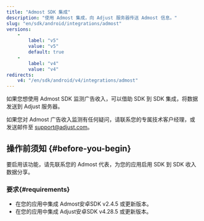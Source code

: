 ```yaml
---
title: "Admost SDK 集成"
description: "使用 Admost 集成，向 Adjust 服务器传送 Admost 信息。"
slug: "en/sdk/android/integrations/admost"
versions: 
    - 
        label: "v5"
        value: "v5"
        default: true
    - 
        label: "v4"
        value: "v4"
redirects: 
    v4: "/en/sdk/android/v4/integrations/admost"
---
```

如果您想使用 Admost SDK 监测广告收入，可以借助 SDK 到 SDK 集成，将数据发送到 Adjust 服务器。
<callout type="note"> 

如果您对 Admost 广告收入监测有任何疑问，请联系您的专属技术客户经理，或发送邮件至 [support@adjust.com](mailto:support@adjust.com)。
</Callout> 

操作前须知 \{\#before\-you\-begin\}
-----------------------------------

要启用该功能，请先联系您的 Admost 代表，为您的应用启用 SDK 到 SDK 收入数据分享。

### 要求\{\#requirements\}

* 在您的应用中集成 Admost安卓SDK v2\.4\.5 或更新版本。
* 在您的应用中集成 Adjust安卓SDK v4\.28\.5 或更新版本。

